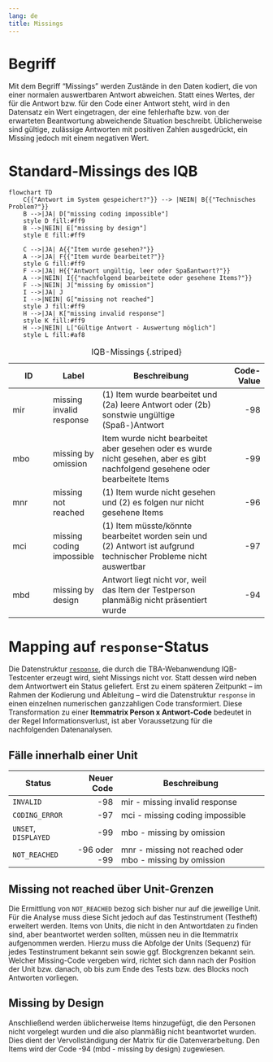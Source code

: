 ```yaml
---
lang: de
title: Missings
---
```


# Begriff

Mit dem Begriff "Missings" werden Zustände in den Daten kodiert, die von einer normalen auswertbaren Antwort abweichen. Statt eines Wertes, der für die Antwort bzw. für den Code einer Antwort steht, wird in den Datensatz ein Wert eingetragen, der eine fehlerhafte bzw. von der erwarteten Beantwortung abweichende Situation beschreibt. Üblicherweise sind gültige, zulässige Antworten mit positiven Zahlen ausgedrückt, ein Missing jedoch mit einem negativen Wert.

# Standard-Missings des IQB

```mermaid
flowchart TD
    C{{"Antwort im System gespeichert?"}} --> |NEIN| B{{"Technisches Problem?"}}
    B -->|JA| D["missing coding impossible"]
    style D fill:#ff9
    B -->|NEIN| E["missing by design"]
    style E fill:#ff9

    C -->|JA| A{{"Item wurde gesehen?"}}
    A -->|JA| F{{"Item wurde bearbeitet?"}}
    style G fill:#ff9
    F -->|JA| H{{"Antwort ungültig, leer oder Spaßantwort?"}}
    A -->|NEIN| I{{"nachfolgend bearbeitete oder gesehene Items?"}}
    F -->|NEIN| J["missing by omission"]
    I -->|JA| J
    I -->|NEIN| G["missing not reached"]
    style J fill:#ff9
    H -->|JA| K["missing invalid response"]
    style K fill:#ff9
    H -->|NEIN| L["Gültige Antwort - Auswertung möglich"]
    style L fill:#af8
```

| ID | Label | Beschreibung | Code-Value |
|---|---|---------|--:|
| mir | missing invalid response | (1) Item wurde bearbeitet und (2a) leere Antwort oder (2b) sonstwie ungültige (Spaß-)Antwort | -98 |
| mbo | missing by omission | Item wurde nicht bearbeitet aber gesehen oder es wurde nicht gesehen, aber es gibt nachfolgend gesehene oder bearbeitete Items | -99 |
| mnr | missing not reached | (1) Item wurde nicht gesehen und (2) es folgen nur nicht gesehene Items | -96 |
| mci | missing coding impossible | (1) Item müsste/könnte bearbeitet worden sein und (2) Antwort ist aufgrund technischer Probleme nicht auswertbar | -97 |
| mbd | missing by design | Antwort liegt nicht vor, weil das Item der Testperson planmäßig nicht präsentiert wurde | -94 |

: IQB-Missings {.striped}

# Mapping auf `response`-Status

Die Datenstruktur [`response`](data-structures/response.qmd), die durch die TBA-Webanwendung IQB-Testcenter erzeugt wird, sieht Missings nicht vor. Statt dessen wird neben dem Antwortwert ein Status geliefert. Erst zu einem späteren Zeitpunkt -- im Rahmen der Kodierung und Ableitung -- wird die Datenstruktur `response` in einen einzelnen numerischen ganzzahligen Code transformiert. Diese Transformation zu einer **Itemmatrix Person x Antwort-Code** bedeutet in der Regel Informationsverlust, ist aber Voraussetzung für die nachfolgenden Datenanalysen.

## Fälle innerhalb einer Unit

| Status | Neuer Code | Beschreibung |
|-----|---:|------------|
| `INVALID` | -98 | mir - missing invalid response |
| `CODING_ERROR` | -97 | mci - missing coding impossible |
| `UNSET`, `DISPLAYED` | -99 | mbo - missing by omission |
| `NOT_REACHED` | -96 oder -99 | mnr - missing not reached oder mbo - missing by omission |


## Missing not reached über Unit-Grenzen

Die Ermittlung von `NOT_REACHED` bezog sich bisher nur auf die jeweilige Unit. Für die Analyse muss diese Sicht jedoch auf das Testinstrument (Testheft) erweitert werden. Items von Units, die nicht in den Antwortdaten zu finden sind, aber beantwortet werden sollten, müssen neu in die Itemmatrix aufgenommen werden. Hierzu muss die Abfolge der Units (Sequenz) für jedes Testinstrument bekannt sein sowie ggf. Blockgrenzen bekannt sein. Welcher Missing-Code vergeben wird, richtet sich dann nach der Position der Unit bzw. danach, ob bis zum Ende des Tests bzw. des Blocks noch Antworten vorliegen.

## Missing by Design

Anschließend werden üblicherweise Items hinzugefügt, die den Personen nicht vorgelegt wurden und die also planmäßig nicht beantwortet wurden. Dies dient der Vervollständigung der Matrix für die Datenverarbeitung. Den Items wird der Code -94 (mbd - missing by design) zugewiesen.